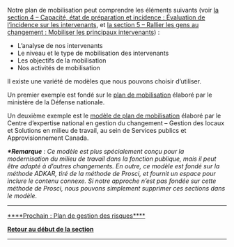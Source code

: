 Notre plan de mobilisation peut comprendre les éléments suivants (voir [https://articles.alpha.canada.ca/framework-for-leading-change/fr/evaluation-de-lincidence-sur-les-intervenants/ la section 4 – Capacité, état de préparation et incidence : Évaluation de l’incidence sur les intervenants], et [https://articles.alpha.canada.ca/framework-for-leading-change/fr/mobiliser-les-principaux-intervenants/ la section 5 – Rallier les gens au changement : Mobiliser les principaux intervenants]) :

* L’analyse de nos intervenants
* Le niveau et le type de mobilisation des intervenants
* Les objectifs de la mobilisation
* Nos activités de mobilisation

Il existe une variété de modèles que nous pouvons choisir d’utiliser.

Un premier exemple est fondé sur le [https://gcdocs.gc.ca/tpsgc-pwgsc/llisapi.dll/link/393248762 plan de m][https://articles.alpha.canada.ca/uploads/sites/46/2022/11/Engagement-plan-template.doc o][https://gcdocs.gc.ca/tpsgc-pwgsc/llisapi.dll/link/393248762 bilisation] élaboré par le ministère de la Défense nationale.

Un deuxième exemple est le [https://wiki.gccollab.ca/images/4/4b/003_WCM_Engagement_Plan_Template_FR.docx modèle de plan de mobilisation] élaboré par le Centre d’expertise national en gestion du changement – Gestion des locaux et Solutions en milieu de travail, au sein de Services publics et Approvisionnement Canada.

'''''*Remarque''''' '': Ce modèle est plus spécialement conçu pour la modernisation du milieu de travail dans la fonction publique, mais il peut être adapté à d’autres changements. En outre, ce modèle est fondé sur la méthode ADKAR, tiré de la méthode de Prosci, et fournit un espace pour inclure le contenu connexe. Si notre approche n’est pas fondée sur cette méthode de Prosci, nous pouvons simplement supprimer ces sections dans le modèle.''


-----

[https://articles.alpha.canada.ca/framework-for-leading-change/fr/plan-de-gestion-des-risques/ ****Prochain : Plan de gestion des risques****]

[https://articles.alpha.canada.ca/framework-for-leading-change/fr/elaborer-nos-plans/ '''Retour au début de la section''']


-----
